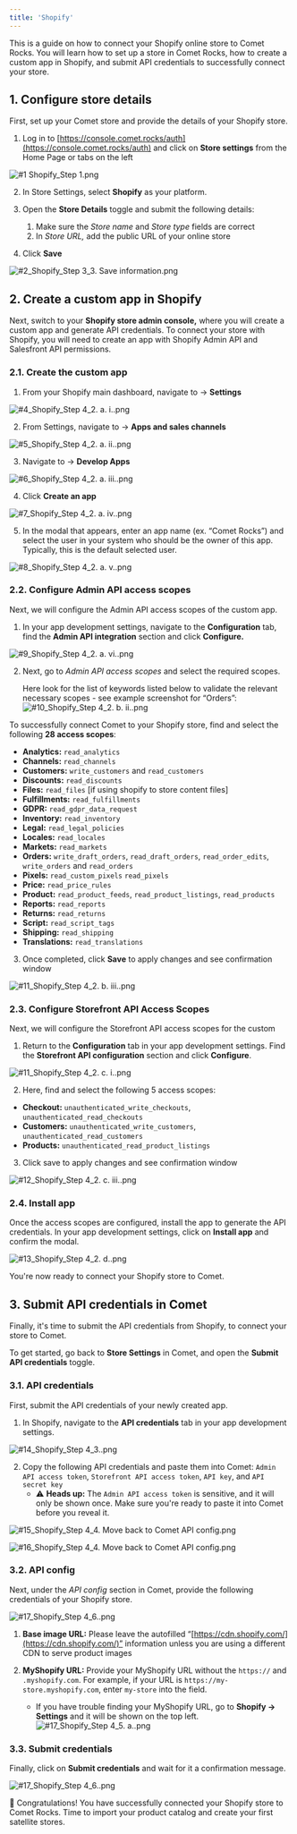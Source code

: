 ```yaml
---
title: 'Shopify'
---
```

This is a guide on how to connect your Shopify online store to Comet Rocks. You will learn how to set up a store in Comet Rocks, how to create a custom app in Shopify, and submit API credentials to successfully connect your store.

## 1. Configure store details

First, set up your Comet store and provide the details of your Shopify store.

1. Log in to
   [https://console.comet.rocks/auth](https://console.comet.rocks/auth) and
   click on **Store settings** from the Home Page or tabs on the left

![#1 Shopify_Step 1.png](/images/shopify/1_Shopify_Step_1.png)

2. In Store Settings, select **Shopify** as your platform.

3. Open the **Store Details** toggle and submit the following details:

   1. Make sure the _Store name_ and _Store type_ fields are correct
   2. In _Store URL,_ add the public URL of your online store

4. Click **Save**

![#2_Shopify_Step 3_3. Save information.png](/images/shopify/2_Shopify_Step_3_3._Save_information.png)

## 2. Create a custom app in Shopify

Next, switch to your **Shopify store admin console,** where you will create a custom app and generate API credentials. To connect your store with Shopify, you will need to create an app with Shopify Admin API and Salesfront API permissions.

### 2.1. Create the custom app

1. From your Shopify main dashboard, navigate to → **Settings**

![#4_Shopify_Step 4_2. a. i..png](/images/shopify/4_Shopify_Step_4_2._a._i..png)

2. From Settings, navigate to → **Apps and sales channels**

![#5_Shopify_Step 4_2. a. ii..png](/images/shopify/5_Shopify_Step_4_2._a._ii..png)

3. Navigate to → **Develop Apps**

![#6_Shopify_Step 4_2. a. iii..png](/images/shopify/6_Shopify_Step_4_2._a._iii..png)

4. Click **Create an app**

![#7_Shopify_Step 4_2. a. iv..png](/images/shopify/7_Shopify_Step_4_2._a._iv..png)

5. In the modal that appears, enter an app name (ex. “Comet Rocks”) and select
   the user in your system who should be the owner of this app. Typically, this
   is the default selected user.

![#8_Shopify_Step 4_2. a. v..png](/images/shopify/8_Shopify_Step_4_2._a._v..png)

### 2.2. Configure Admin API access scopes

Next, we will configure the Admin API access scopes of the custom app.

1. In your app development settings, navigate to the **Configuration** tab, find
   the **Admin API integration** section and click **Configure.**

![#9_Shopify_Step 4_2. a. vi..png](/images/shopify/9_Shopify_Step_4_2._a._vi..png)

2. Next, go to _Admin API access scopes_ and select the required scopes.

   Here look for the list of keywords listed below to validate the relevant necessary scopes - see example screenshot for “Orders”:  
   ![#10_Shopify_Step 4_2. b. ii..png](/images/shopify/10_Shopify_Step_4_2._b._ii..png)

To successfully connect Comet to your Shopify store, find and select the
following **28 access scopes**:

- **Analytics:** `read_analytics`
- **Channels:** `read_channels`
- **Customers:** `write_customers` and `read_customers`
- **Discounts:** `read_discounts`
- **Files:** `read_files` [if using shopify to store content files]
- **Fulfillments:** `read_fulfillments`
- **GDPR:** `read_gdpr_data_request`
- **Inventory:** `read_inventory`
- **Legal:** `read_legal_policies`
- **Locales:** `read_locales`
- **Markets:** `read_markets`
- **Orders:** `write_draft_orders`, `read_draft_orders`, `read_order_edits`,
  `write_orders` and `read_orders`
- **Pixels:** `read_custom_pixels` `read_pixels`
- **Price:** `read_price_rules`
- **Product:** `read_product_feeds`, `read_product_listings`, `read_products`
- **Reports:** `read_reports`
- **Returns:** `read_returns`
- **Script:** `read_script_tags`
- **Shipping:** `read_shipping`
- **Translations:** `read_translations`

3. Once completed, click **Save** to apply changes and see confirmation window

![#11_Shopify_Step 4_2. b. iii..png](/images/shopify/11_Shopify_Step_4_2._b._iii..png)

### 2.3. Configure Storefront API Access Scopes

Next, we will configure the Storefront API access scopes for the custom

1. Return to the **Configuration** tab in your app development settings. Find
   the **Storefront API configuration** section and click **Configure**.

![#11_Shopify_Step 4_2. c. i..png](/images/shopify/11_Shopify_Step_4_2._c._i..png)

2. Here, find and select the following 5 access scopes:

- **Checkout:** `unauthenticated_write_checkouts`,
  `unauthenticated_read_checkouts`
- **Customers:** `unauthenticated_write_customers`,
  `unauthenticated_read_customers`
- **Products:** `unauthenticated_read_product_listings`

3. Click save to apply changes and see confirmation window

![#12_Shopify_Step 4_2. c. iii..png](/images/shopify/12_Shopify_Step_4_2._c._iii..png)

### 2.4. Install app

Once the access scopes are configured, install the app to generate the API
credentials. In your app development settings, click on **Install app** and
confirm the modal.

![#13_Shopify_Step 4_2. d..png](/images/shopify/13_Shopify_Step_4_2._d..png)

You're now ready to connect your Shopify store to Comet.

## 3. Submit API credentials in Comet

Finally, it's time to submit the API credentials from Shopify, to connect your
store to Comet.

To get started, go back to **Store Settings** in Comet, and open the **Submit
API credentials** toggle.

### 3.1. API credentials

First, submit the API credentials of your newly created app.

1. In Shopify, navigate to the **API credentials** tab in your app development
   settings.

![#14_Shopify_Step 4_3..png](/images/shopify/14_Shopify_Step_4_3..png)

2. Copy the following API credentials and paste them into Comet:
   `Admin API access token`, `Storefront API access token`, `API key`, and
   `API secret key`
   - ⚠️ **Heads up:** The `Admin API access token` is sensitive, and it will
     only be shown once. Make sure you're ready to paste it into Comet before
     you reveal it.

![#15_Shopify_Step 4_4. Move back to Comet API config.png](/images/shopify/15_Shopify_Step_4_4._Move_back_to_Comet_API_config.png)

![#16_Shopify_Step 4_4. Move back to Comet API config.png](/images/shopify/16_Shopify_Step_4_4._Move_back_to_Comet_API_config_v2.png)

### 3.2. API config

Next, under the _API config_ section in Comet, provide the following credentials
of your Shopify store.

![#17_Shopify_Step 4_6..png](/images/shopify/17_Shopify_Step_4_5._a..png)

1. **Base image URL:** Please leave the autofilled
   “[https://cdn.shopify.com/](https://cdn.shopify.com/)” information unless you
   are using a different CDN to serve product images
2. **MyShopify URL:** Provide your MyShopify URL without the `https://` and
   `.myshopify.com`. For example, if your URL is
   `https://my-store.myshopify.com`, enter `my-store` into the field.

   - If you have trouble finding your MyShopify URL, go to **Shopify ->
     Settings** and it will be shown on the top left.
     ![#17_Shopify_Step 4_5. a..png](/images/shopify/18_Shopify_MyShopify_URL.png)

### 3.3. Submit credentials

Finally, click on **Submit credentials** and wait for it a confirmation message.

![#17_Shopify_Step 4_6..png](/images/shopify/17_Shopify_Step_4_6..png)

🎉 Congratulations! You have successfully connected your Shopify store to Comet Rocks. Time to import your product catalog and create your first satellite stores.

